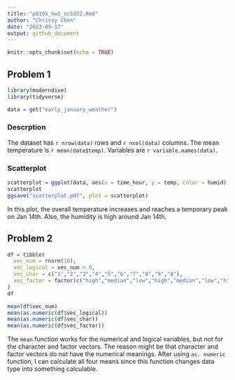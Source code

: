 ```yaml
---
title: "p8105_hw1_sc5352.Rmd"
author: "Chrissy Chen"
date: "2023-09-17"
output: github_document
---
```


```r
knitr::opts_chunk$set(echo = TRUE)
```

## Problem 1

```r
library(moderndive)
library(tidyverse)
```

```r
data = get("early_january_weather")
```

### Descrption  
The dataset has `r nrow(data)` rows and `r ncol(data)` columns. The mean temperature is `r mean(data$temp)`. Variables are `r variable.names(data)`.

### Scatterplot

```r
scatterplot = ggplot(data, aes(x = time_hour, y = temp, color = humid)) + geom_point()
scatterplot
ggsave("scatterplot.pdf", plot = scatterplot)
```

In this plot, the overall temperature increases and reaches a temporary peak on Jan 14th. Also, the humidity is high around Jan 14th.  

## Problem 2
```r
df = tibble(
  vec_num = rnorm(10),
  vec_logical = vec_num > 0,
  vec_char = c("1","2","3","4","5","6","7","8","9","0"),
  vec_factor = factor(c("high","median","low","high","median","low","high","median","low","high"))
)
df
```

```r
mean(df$vec_num)
mean(as.numeric(df$vec_logical))
mean(as.numeric(df$vec_char))
mean(as.numeric(df$vec_factor))
```


The `mean` function works for the numerical and logical variables, but not for the character and factor vectors. The reason might be that character and factor vectors do not have the numerical meanings. After using `as. numeric` function, I can calculate all four means since this function changes data type into something calculable.
